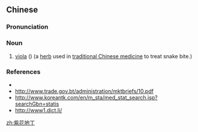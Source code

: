 ==Chinese==
{{zh-forms}}

===Pronunciation===
{{zh-pron
|m=zǐhuādìdīng
|cat=n
}}

===Noun===
{{zh-noun}}

# [[viola]] ({{taxlink|Viola philippica|species|noshow=1}}) (a [[herb]] used in [[traditional Chinese medicine]] to treat snake bite.)

===References===
* {{pedialite|lang=zh}}
* http://www.trade.gov.bt/administration/mktbriefs/10.pdf
* http://www.koreantk.com/en/m_sta/med_stat_search.jsp?searchGbn=statis
* http://www1.dict.li/

[[zh:紫花地丁]]